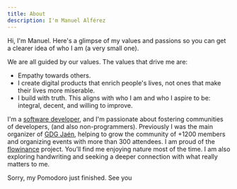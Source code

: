 ```yaml
---
title: About
description: I'm Manuel Alférez
---
```


Hi, I'm Manuel. Here's a glimpse of my values and passions so you can get a clearer idea of who I am (a very small one).

We are all guided by our values. The values that drive me are:

- Empathy towards others.
- I create digital products that enrich people's lives, not ones that make their lives more miserable.
- I build with truth. This aligns with who I am and who I aspire to be: integral, decent, and willing to improve.

I'm a [software developer](https://github.com/manuelalferez/resume/blob/master/resume.pdf), and I'm passionate about fostering communities of developers, (and also non-programmers). Previously I was the main organizer of [GDG Jaén](https://www.meetup.com/es-ES/GDG-Jaen/), helping to grow the community of +1200 members and organizing events with more than 300 attendees. I am proud of the [flowinance](https://flowinance.com/) project.
You’ll find me enjoying nature most of the time. I am also exploring handwriting and seeking a deeper connection with what really matters to me.

Sorry, my Pomodoro just finished. See you
